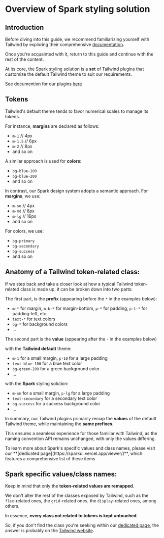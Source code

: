 
<Meta title="Styling overview" />

# Overview of Spark styling solution

## Introduction

Before diving into this guide, we recommend familiarizing yourself with Tailwind by exploring their comprehensive [documentation](https://tailwindcss.com/docs/utility-first).

Once you're acquainted with it, return to this guide and continue with the rest of the content.

At its core, the Spark styling solution is a **set** of Tailwind plugins that customize the default Tailwind theme to suit our requirements.

<Callout>See documention for our plugins [here](?path=/docs/utils-tailwind-plugins--docs)</Callout>

## Tokens

Tailwind's default theme tends to favor numerical scales to manage its tokens.

For instance, **margins** are declared as follows:

- `m-1` // 4px
- `m-1.5` // 6px
- `m-2` // 8px
- and so on

A similar approach is used for **colors**:

- `bg-blue-100`
- `bg-blue-200`
- and so on

In contrast, our Spark design system adopts a semantic approach. For **margins**, we use:

- `m-sm` // 4px
- `m-md` // 8px
- `m-lg` // 16px
- and so on

For colors, we use:

- `bg-primary`
- `bg-secondary`
- `bg-success`
- and so on

## Anatomy of a Tailwind token-related class:

If we step back and take a closer look at how a typical Tailwind token-related class is made up, it can be broken down into two parts:

The first part, is the **prefix** (appearing before the `*` in the examples below):

- `m-*` for margin, `m-b-*` for margin-bottom, `p-*` for padding, `p-l-*` for padding-left, etc.
- `text-*` for text colors
- `bg-*` for background colors
- …

The second part is the **value** (appearing after the `-` in the examples below)

with the **Tailwind default** theme:

- `m-1` for a small margin, `p-10` for a large padding
- `text-blue-100` for a blue text color
- `bg-green-200` for a green background color
- ...

with the **Spark** styling solution:

- `m-sm` for a small margin, `p-lg` for a large padding
- `text-secondary` for a secondary text color
- `bg-success` for a success background color
- …

In summary, our Tailwind plugins primarily remap the **values** of the default Tailwind theme, while maintaining the **same prefixes**.

This ensures a seamless experience for those familiar with Tailwind, as the naming convention API remains unchanged, with only the values differing.

<Callout>
  To learn more about Spark's specific values and class names, please visit our **[dedicated
  page](https://sparkui.vercel.app/viewer/)**, which features a comprehensive list of these items
</Callout>

## Spark specific values/class names:

Keep in mind that only the **token-related values are remapped**.

We don't alter the rest of the classes exposed by Tailwind, such as the `flex`-related ones, the `grid`-related ones, the `display`-related ones, among others.

In essence, **every class not related to tokens is kept untouched**.

So, if you don't find the class you're seeking within our [dedicated page](https://sparkui.vercel.app/viewer/), the answer is probably on the [Tailwind website](https://tailwindcss.com).
